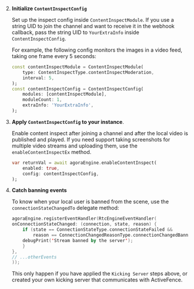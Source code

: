 <PlatformWrapper platform="flutter">
        
2. **Initialize `ContentInspectConfig`**

   Set up the inspect config inside `ContentInspectModule`. If you use a string UID to join the channel and want to receive it in the webhook callback, pass the string UID to `YourExtraInfo` inside `ContentInspectConfig`.

   For example, the following config monitors the images in a video feed, taking one frame every 5 seconds:

    ```dart
    const contentInspectModule = ContentInspectModule(
        type: ContentInspectType.contentInspectModeration,
        interval: 5,
    );
    const contentInspectConfig = ContentInspectConfig(
        modules: [contentInspectModule],
        moduleCount: 1,
        extraInfo: 'YourExtraInfo',
    );
    ```

1. **Apply `ContentInspectConfig`  to your <Vg k="ENGINE"/> instance**.

    Enable content inspect after joining a channel and after the local video is published and played.  If you need support taking screenshots for multiple video streams and uploading them, use the `enableContentInspectEx` method.

    ```dart
    var returnVal = await agoraEngine.enableContentInspect(
        enabled: true,
        config: contentInspectConfig,
    );
    ```

1. **Catch banning events**

    To know when your local user is banned from the scene, use the `connectionStateChangedTo` delegate method:

    ```kotlin
    agoraEngine.registerEventHandler(RtcEngineEventHandler(
    onConnectionStateChanged: (connection, state, reason) {
        if (state == ConnectionStateType.connectionStateFailed &&
            reason == ConnectionChangedReasonType.connectionChangedBannedByServer) {
        debugPrint('Stream banned by the server');
        }
    },
    // ...otherEvents
    ));
    ```

    This only happen if you have applied the `Kicking Server` steps above, or created your own kicking server that communicates with ActiveFence.

</PlatformWrapper>

